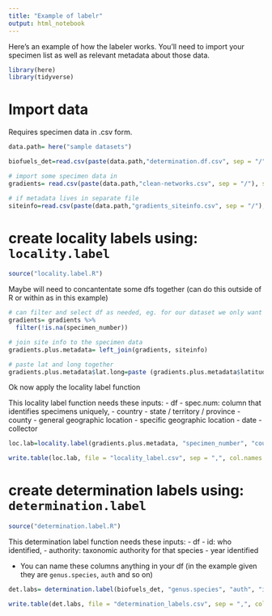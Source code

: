 ```yaml
---
title: "Example of labelr"
output: html_notebook
---
```


Here's an example of how the labeler works. You'll need to import your specimen list as well as relevant metadata about those data.

```r
library(here)
library(tidyverse)
```


# Import data

Requires specimen data in .csv form.


```r
data.path= here("sample datasets")

biofuels_det=read.csv(paste(data.path,"determination.df.csv", sep = "/"), stringsAsFactors = F)

# import some specimen data in
gradients= read.csv(paste(data.path,"clean-networks.csv", sep = "/"), stringsAsFactors = F)

# if metadata lives in separate file
siteinfo=read.csv(paste(data.path,"gradients_siteinfo.csv", sep = "/"), stringsAsFactors = F)

```

# create locality labels using: `locality.label`

```r
source("locality.label.R")
```

Maybe will need to concantentate some dfs together (can do this outside of R or within as in this example)

```r
# can filter and select df as needed, eg. for our dataset we only want the subset of this df that has specimen numbers
gradients= gradients %>% 
  filter(!is.na(specimen_number))

# join site info to the specimen data
gradients.plus.metadata= left_join(gradients, siteinfo)

# paste lat and long together
gradients.plus.metadata$lat.long=paste (gradients.plus.metadata$latitude, "N," , gradients.plus.metadata$longitude,'W')

```


Ok now apply the locality label function

This locality label function needs these inputs:
- df
- spec.num: column that identifies specimens uniquely,
- country
- state / territory / province
- county
- general geographic location
- specific geographic location
- date
- collector

```r
loc.lab=locality.label(gradients.plus.metadata, "specimen_number", "country", "state", "county", "generalgeo", "lat.long", "date", "who")

write.table(loc.lab, file = "locality_label.csv", sep = ",", col.names = F, row.names = F, append=FALSE)

```


# create determination labels using: `determination.label`

```r
source("determination.label.R")
```

This determination label function needs these inputs:
- df
- id: who identified,
- authority: taxonomic authority for that species
- year identified

+ You can name these columns anything in your df (in the example given they are `genus.species`, `auth` and so on)

```r
det.labs= determination.label(biofuels_det, "genus.species", "auth", "ident", "Year")

write.table(det.labs, file = "determination_labels.csv", sep = ",", col.names = F, row.names = F, append=FALSE)
```

